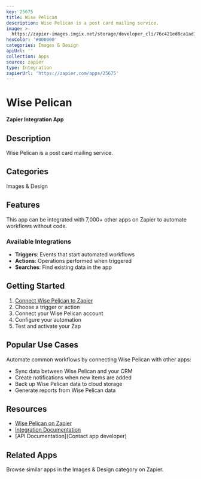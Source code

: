 ```yaml
---
key: 25675
title: Wise Pelican
description: Wise Pelican is a post card mailing service.
image: >-
  https://zapier-images.imgix.net/storage/developer_cli/76c421ed8ca1ad1e96f1eb5b80ce95df.png?auto=format%2Ccompress&ixlib=python-3.0.0&q=50
hexColor: '#000000'
categories: Images & Design
apiUrl: ''
collection: Apps
source: zapier
type: Integration
zapierUrl: 'https://zapier.com/apps/25675'
---
```

# Wise Pelican

**Zapier Integration App**

## Description

Wise Pelican is a post card mailing service.

## Categories

Images & Design

## Features

This app can be integrated with 7,000+ other apps on Zapier to automate workflows without code.

### Available Integrations

- **Triggers**: Events that start automated workflows
- **Actions**: Operations performed when triggered
- **Searches**: Find existing data in the app

## Getting Started

1. [Connect Wise Pelican to Zapier](https://zapier.com/apps/25675)
2. Choose a trigger or action
3. Connect your Wise Pelican account
4. Configure your automation
5. Test and activate your Zap

## Popular Use Cases

Automate common workflows by connecting Wise Pelican with other apps:

- Sync data between Wise Pelican and your CRM
- Create notifications when new items are added
- Back up Wise Pelican data to cloud storage
- Generate reports from Wise Pelican data

## Resources

- [Wise Pelican on Zapier](https://zapier.com/apps/25675)
- [Integration Documentation](https://zapier.com/apps/25675/integrations)
- [API Documentation](Contact app developer)

## Related Apps

Browse similar apps in the Images & Design category on Zapier.
